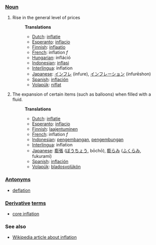===[[Noun]]===
#Rise in the general level of prices
#:'''Translations'''
#:*[[Dutch]]: [[inflatie]]
#:*[[Esperanto]]: [[inflacio]]
#:*[[Finnish]]: [[inflaatio]]
#:*[[French]]: inflation ''f''
#:*[[Hungarian]]: infláció
#:*[[Indonesian]]: [[inflasi]]
#:*[[Interlingua]]: inflation
#:*[[Japanese]]: [[インフレ]] (infure), [[インフレーション]] (infurēshon)
#:*[[Spanish]]: [[inflación]]
#:*[[Volapük]]: [[niflat]]
#The expansion of certain items (such as balloons) when filled with a fluid.
#:'''Translations'''
#:*[[Dutch]]: [[inflatie]]
#:*[[Esperanto]]: [[inflacio]]
#:*[[Finnish]]: [[laajentuminen]]
#:*[[French]]: inflation ''f''
#:*[[Indonesian]]: [[kembang|pengembangan]], [[kembung|pengembungan]]
#:*[[Interlingua]]: inflation
#:*[[Japanese]]: [[膨張]] ([[ぼうちょう]], bōchō), [[膨らみ]] ([[ふくらみ]], fukurami)
#:*[[Spanish]]: [[inflación]]
#:*[[Volapük]]: [[bladosvolükön]]

===[[Antonym]]s===
* [[deflation]]

===[[Derivative]] [[term]]s===
*[[core inflation]]

===See also===
*[[w:Inflation (economics)|Wikipedia article about inflation]]